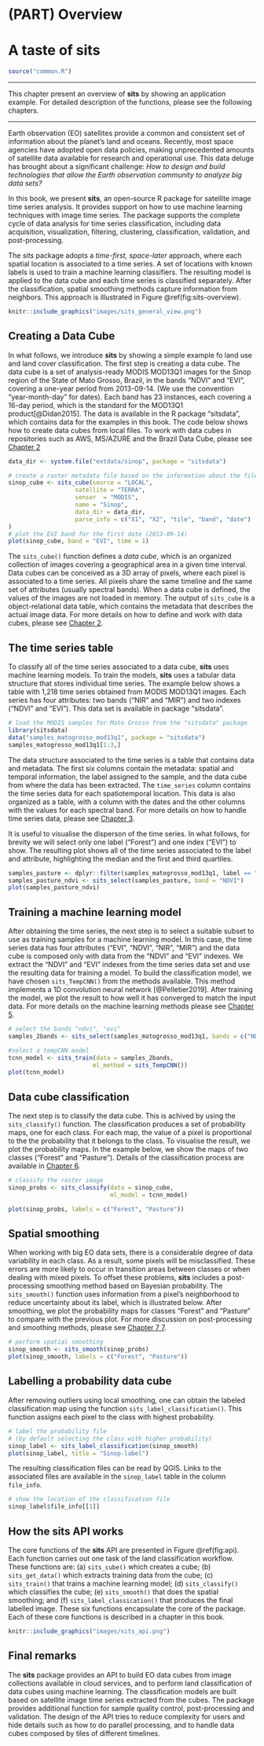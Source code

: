 # (PART) Overview {-}

# A taste of sits

```r
source("common.R")
```

---

This chapter present an overview of **sits** by showing an application example. For detailed description of the functions, please see the following chapters. 

---

Earth observation (EO) satellites provide a common and consistent set of information about the planet's land and oceans. Recently, most space agencies have adopted open data policies, making unprecedented amounts of satellite data available for research and operational use. This data deluge has brought about a significant challenge: *How to design and build technologies that allow the Earth observation community to analyze big data sets?* 

In this book, we present **sits**, an open-source R package for satellite image time series analysis. It provides support on how to use machine learning techniques with image time series. The package supports the complete cycle of data analysis for time series classification, including data acquisition, visualization, filtering, clustering, classification, validation, and post-processing.

The *sits* package adopts a *time-first, space-later* approach, where each spatial location is associated to a time series. A set of locations with known labels is used to train a machine learning classifiers. The resulting model is applied to the data cube and each time series is classified separately. After the classification, spatial smoothing methods capture information from neighbors. This approach is illustrated in Figure \@ref(fig:sits-overview).

```r
knitr::include_graphics("images/sits_general_view.png")
```

## Creating a Data Cube 

In what follows, we introduce **sits** by showing a simple example fo land use and land cover classification. The first step is creating a data cube. The data cube is a set of analysis-ready MODIS MOD13Q1 images for the Sinop region of the State of Mato Grosso, Brazil, in the bands "NDVI" and "EVI", covering a one-year period from 2013-09-14. (We use the convention "year-month-day" for dates). Each band has 23 instances, each covering a 16-day period, which is the standard for the MOD13Q1 product[@Didan2015].  The data is available in the R package "sitsdata", which contains data for the examples in this book. The code below shows how to create data cubes from local files. To work with data cubes in repositories such as AWS, MS/AZURE and the Brazil Data Cube, please see [Chapter  2](https://e-sensing.github.io/sitsbook/earth-observation-data-cubes.html)

```r
data_dir <- system.file("extdata/sinop", package = "sitsdata")

# create a raster metadata file based on the information about the files
sinop_cube <- sits_cube(source = "LOCAL",
                   satellite = "TERRA",
                   sensor  = "MODIS",
                   name = "Sinop",
                   data_dir = data_dir,
                   parse_info = c("X1", "X2", "tile", "band", "date")
)
# plot the EVI band for the first date (2013-09-14)
plot(sinop_cube, band = "EVI", time = 1)
```
The `sits_cube()` function defines a *data cube*, which is an organized collection of images covering a geographical area in a given time interval. Data cubes can be conceived as a 3D array of pixels, where each pixel is associated to a time series. All pixels share the same timeline and the same set of attributes (usually spectral bands).  When a data cube is defined, the values of the images are not loaded in memory.  The output of `sits_cube` is a object-relational data table, which contains the metadata that describes the actual image data. For more details on how to define and work with data cubes, please see  [Chapter  2](https://e-sensing.github.io/sitsbook/earth-observation-data-cubes.html). 

## The time series table

To classify all of the time series associated to a data cube, **sits** uses machine learning models. To train the models, **sits** uses a tabular data structure that stores individual time series. The example below shows a table with 1,218 time series obtained from MODIS MOD13Q1 images.  Each series has four attributes: two bands ("NIR" and "MIR") and two indexes ("NDVI" and "EVI"). This data set is available in package "sitsdata". 

```r
# load the MODIS samples for Mato Grosso from the "sitsdata" package
library(sitsdata)
data("samples_matogrosso_mod13q1", package = "sitsdata")
samples_matogrosso_mod13q1[1:3,]
```
The data structure associated to the time series is a table that contains data and metadata. The first six columns contain the metadata: spatial and temporal information, the label assigned to the sample, and the data cube from where the data has been extracted. The `time_series` column contains the time series data for each spatiotemporal location. This data is also organized as a table, with a column with the dates and the other columns with the values for each spectral band. For more details on how to handle time series data, please see [Chapter 3](https://e-sensing.github.io/sitsbook/acessing-time-series-information-in-sits.html). 

It is useful to visualise the disperson of the time series. In what follows, for brevity we will select only one label ("Forest") and one index ("EVI") to show. The resulting plot shows all of the time series associated to the label and attribute, highlighting the median and the first and third quartiles. 
```r
samples_pasture <- dplyr::filter(samples_matogrosso_mod13q1, label == "Forest")
samples_pasture_ndvi <- sits_select(samples_pasture, band = "NDVI")
plot(samples_pasture_ndvi)
```

## Training a machine learning model

After obtaining the time series, the next step is to select a suitable subset to use as training samples for a machine learning model. In this case, the time series data has four attributes ("EVI", "NDVI", "NIR", "MIR") and the data cube is composed only with data from the "NDVI" and "EVI" indexes.  We extract the "NDVI" and "EVI" indexes from the time series data set and use the resulting data for training a model. To build the classification model, we have chosen `sits_TempCNN()` from the methods available. This method implements a 1D convolution neural network [@Pelletier2019]. After training the model, we plot the result to how well it has converged to match the input data. For more details on the machine learning methods please see [Chapter 5](https://e-sensing.github.io/sitsbook/machine-learning-for-data-cubes-using-the-sits-package.html). 

```r
# select the bands "ndvi", "evi"
samples_2bands <- sits_select(samples_matogrosso_mod13q1, bands = c("NDVI", "EVI"))

#select a tempCNN model
tcnn_model <- sits_train(data = samples_2bands, 
                        ml_method = sits_TempCNN())
plot(tcnn_model)
```
## Data cube classification

The next step is to classify the data cube. This is achived by using the `sits_classify()` function. The classification produces a set of probability maps, one for each class. For each map, the value of a pixel is proportional to the the probability that it belongs to the class. To visualise the result, we plot the probability maps. In the example below, we show the maps of two classes ("Forest" and "Pasture"). Details of the classification process are available in [Chapter 6](https://e-sensing.github.io/sitsbook/classification-of-images-in-data-cubes-using-satellite-image-time-series.html). 

```r

# classify the raster image
sinop_probs <- sits_classify(data = sinop_cube, 
                             ml_model = tcnn_model)

plot(sinop_probs, labels = c("Forest", "Pasture"))
```

## Spatial smoothing

When working with big EO data sets, there is a considerable degree of data variability in each class. As a result, some pixels will be misclassified. These errors are more likely to occur in transition areas between classes or when dealing with mixed pixels. To offset these problems, **sits** includes a post-processing smoothing method based on Bayesian probability. The `sits_smooth()` function uses information from a pixel's neighborhood to reduce uncertainty about its label, which is illustrated below. After smoothing, we plot the probability maps for classes "Forest" and "Pasture" to compare with the previous plot. For more discussion on post-processing and smoothing methods, please see [Chapter 7 7](https://e-sensing.github.io/sitsbook/post-classification-smoothing-using-bayesian-techniques-in-sits.html).

```r
# perform spatial smoothing
sinop_smooth <- sits_smooth(sinop_probs)
plot(sinop_smooth, labels = c("Forest", "Pasture"))
```
## Labelling a probability data cube

After removing outliers using local smoothing, one can obtain the labeled classification map using the function `sits_label_classification()`. This function assigns each pixel to the class with highest probability. 

```r

# label the probability file 
# (by default selecting the class with higher probability)
sinop_label <- sits_label_classification(sinop_smooth)
plot(sinop_label, title = "Sinop-label")
```

The resulting classification files can be read by QGIS. Links to the  associated files are available in the `sinop_label` table in the column `file_info`. 

```r
# show the location of the classification file
sinop_label$file_info[[1]]
```


## How the sits API works 

The core functions of the **sits** API are presented in Figure \@ref(fig:api). Each function carries out one task of the land classification workflow.  These functions are: (a) `sits_cube()` which creates a cube; (b) `sits_get_data()` which extracts training data from the cube; (c) `sits_train()` that trains a machine learning model; (d) `sits_classify()` which classifies the cube; (e) `sits_smooth()` that does the spatial smoothing; and (f) `sits_label_classication()` that produces the final labelled image. These six functions encapsulate the core of the package.  Each of these core functions is described in a chapter in this book. 

```r

knitr::include_graphics("images/sits_api.png")
```



## Final remarks

The **sits** package provides an API to build EO data cubes from image collections available in cloud services, and to perform land classification of data cubes using machine learning. The classification models are built based on  satellite image time series extracted from the cubes. The package provides additional function for sample quality control, post-processing and validation. The design of the API tries to reduce complexity for users and hide details such as how to do parallel processing, and to handle data cubes composed by tiles of different timelines.
